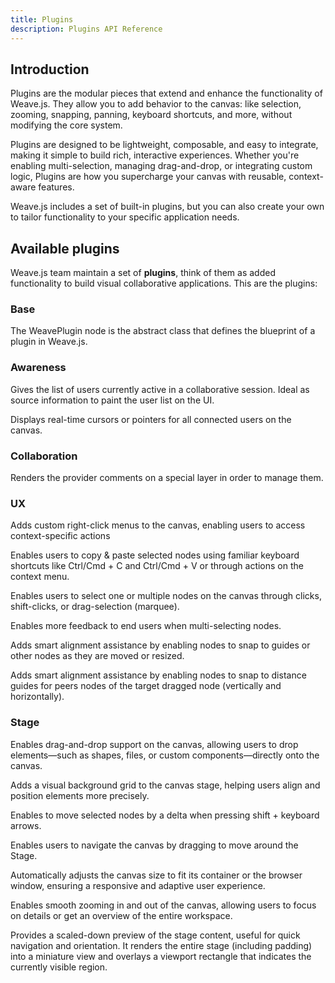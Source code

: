 ```yaml
---
title: Plugins
description: Plugins API Reference
---
```


## Introduction

Plugins are the modular pieces that extend and enhance the functionality of Weave.js.
They allow you to add behavior to the canvas: like selection, zooming, snapping, panning,
keyboard shortcuts, and more, without modifying the core system.

Plugins are designed to be lightweight, composable, and easy to integrate, making it simple
to build rich, interactive experiences. Whether you're enabling multi-selection, managing
drag-and-drop, or integrating custom logic, Plugins are how you supercharge your canvas with
reusable, context-aware features.

Weave.js includes a set of built-in plugins, but you can also create your own to tailor
functionality to your specific application needs.

## Available plugins

Weave.js team maintain a set of **plugins**, think of them as added functionality to
build visual collaborative applications. This are the plugins:

### Base

<Cards>

<Card href="/docs/sdk/api-reference/plugins/plugin" title='WeavePlugin'>

The WeavePlugin node is the abstract class that defines the blueprint of a plugin in Weave.js.

</Card>

</Cards>

### Awareness

<Cards>

<Card href="/docs/sdk/api-reference/plugins/connected-users" title='WeaveConnectedUsersPlugin'>

Gives the list of users currently active in a collaborative session. Ideal as source
information to paint the user list on the UI.

</Card>

<Card href="/docs/sdk/api-reference/plugins/users-pointers" title='WeaveUsersPointersPlugin'>

Displays real-time cursors or pointers for all connected users on the canvas.

</Card>

</Cards>

### Collaboration

<Cards>

<Card href="/docs/sdk/api-reference/plugins/comments-renderer" title='WeaveCommentsRendererPlugin'>

Renders the provider comments on a special layer in order to manage them.

</Card>

</Cards>

### UX

<Cards>

<Card href="/docs/sdk/api-reference/plugins/context-menu" title='WeaveContextMenuPlugin'>

Adds custom right-click menus to the canvas, enabling users to access context-specific
actions

</Card>

<Card href="/docs/sdk/api-reference/plugins/copy-paste-nodes" title='WeaveCopyPasteNodesPlugin'>

Enables users to copy & paste selected nodes using familiar keyboard shortcuts like
Ctrl/Cmd + C and Ctrl/Cmd + V or through actions on the context menu.

</Card>

<Card href="/docs/sdk/api-reference/plugins/nodes-selection" title='WeaveNodesSelectionPlugin'>

Enables users to select one or multiple nodes on the canvas through clicks,
shift-clicks, or drag-selection (marquee).

</Card>

<Card href="/docs/sdk/api-reference/plugins/nodes-multi-selection-feedback" title='WeaveNodesMultiSelectionFeedbackPlugin'>

Enables more feedback to end users when multi-selecting nodes.

</Card>

<Card href="/docs/sdk/api-reference/plugins/nodes-edge-snapping" title='WeaveNodesEdgeSnappingPlugin'>

Adds smart alignment assistance by enabling nodes to snap to guides or other nodes as they
are moved or resized.

</Card>

<Card href="/docs/sdk/api-reference/plugins/nodes-distance-snapping" title='export class WeaveNodesDistanceSnappingPlugin extends WeavePlugin {
'>

Adds smart alignment assistance by enabling nodes to snap to distance guides for peers nodes of the
target dragged node (vertically and horizontally).

</Card>

</Cards>

### Stage

<Cards>

<Card href="/docs/sdk/api-reference/plugins/stage-drop-area" title='WeaveStageDropAreaPlugin'>

Enables drag-and-drop support on the canvas, allowing users to drop elements—such as
shapes, files, or custom components—directly onto the canvas.

</Card>

<Card href="/docs/sdk/api-reference/plugins/stage-grid" title='WeaveStageGridPlugin'>

Adds a visual background grid to the canvas stage, helping users align and position
elements more precisely.

</Card>

<Card href="/docs/sdk/api-reference/plugins/stage-keyboard-move" title='WeaveStageKeyboardMovePlugin'>

Enables to move selected nodes by a delta when pressing shift + keyboard arrows.

</Card>

<Card href="/docs/sdk/api-reference/plugins/stage-panning" title='WeaveStagePanningPlugin'>

Enables users to navigate the canvas by dragging to move around the Stage.

</Card>

<Card href="/docs/sdk/api-reference/plugins/stage-resize" title='WeaveStageResizePlugin'>

Automatically adjusts the canvas size to fit its container or the browser window,
ensuring a responsive and adaptive user experience.

</Card>

<Card href="/docs/sdk/api-reference/plugins/stage-zoom" title='WeaveStageZoomPlugin'>

Enables smooth zooming in and out of the canvas, allowing users to focus on details
or get an overview of the entire workspace.

</Card>

<Card href="/docs/sdk/api-reference/plugins/stage-minimap" title='WeaveStageMinimapPlugin'>

Provides a scaled-down preview of the stage content, useful for quick navigation and orientation.
It renders the entire stage (including padding) into a miniature view and overlays a viewport
rectangle that indicates the currently visible region.

</Card>

</Cards>
